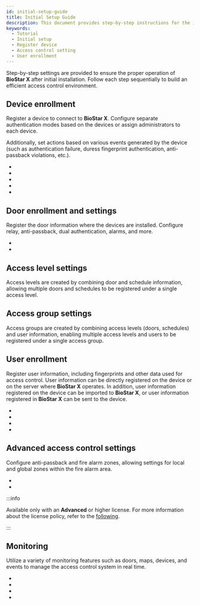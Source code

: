 ```yaml
---
id: initial-setup-guide
title: Initial Setup Guide
description: This document provides step-by-step instructions for the initial setup and operation of the BioStar X access control system.
keywords:
  - Tutorial
  - Initial setup
  - Register device
  - Access control setting
  - User enrollment
---
```


Step-by-step settings are provided to ensure the proper operation of **BioStar X** after initial installation. Follow each step sequentially to build an efficient access control environment.

<Steps>
<Step>

## Device enrollment

Register a device to connect to **BioStar X**. Configure separate authentication modes based on the devices or assign administrators to each device.

Additionally, set actions based on various events generated by the device (such as authentication failure, duress fingerprint authentication, anti-passback violations, etc.).

* <DocLink docId='platform/biostar_x/settings-manage-device-group' />

* <DocLink docId='platform/biostar_x/settings-adding-devices' />

* <DocLink docId='platform/biostar_x/settings-adding-wiegand' />

* <DocLink docId='platform/biostar_x/settings-adding-slave-device' />

* <DocLink docId='platform/biostar_x/settings-device-details' />

</Step>
<Step>

## Door enrollment and settings

Register the door information where the devices are installed. Configure relay, anti-passback, dual authentication, alarms, and more.

* <DocLink docId='platform/biostar_x/settings-manage-door-group' />

* <DocLink docId='platform/biostar_x/settings-door-add' />

</Step>
<Step>

## Access level settings

Access levels are created by combining door and schedule information, allowing multiple doors and schedules to be registered under a single access level.

<DocLink docId='platform/biostar_x/settings-access-control-manage-access-level' />

</Step>
<Step>

## Access group settings

Access groups are created by combining access levels (doors, schedules) and user information, enabling multiple access levels and users to be registered under a single access group.

<DocLink docId='platform/biostar_x/settings-access-control-manage-access-group' />

</Step>
<Step>

## User enrollment

Register user information, including fingerprints and other data used for access control. User information can be directly registered on the device or on the server where **BioStar X** operates. In addition, user information registered on the device can be imported to **BioStar X**, or user information registered in **BioStar X** can be sent to the device.

* <DocLink docId='platform/biostar_x/user-group-manage' />

* <DocLink docId='platform/biostar_x/user-manage' />

* <DocLink docId='platform/biostar_x/add-user' />

* <DocLink docId='platform/biostar_x/enroll-credential' />

</Step>
<Step>

## Advanced access control settings

Configure anti-passback and fire alarm zones, allowing settings for local and global zones within the fire alarm area.

* <DocLink docId='platform/biostar_x/settings-advanced-ac' />

* <DocLink docId='platform/biostar_x/monitoring-map' />

:::info

Available only with an **Advanced** or higher license. For more information about the license policy, refer to the [following](licensing).

:::

</Step>
<Step>

## Monitoring

Utilize a variety of monitoring features such as doors, maps, devices, and events to manage the access control system in real time.

* <DocLink docId='platform/biostar_x/monitoring-door' />

* <DocLink docId='platform/biostar_x/monitoring-map' />

* <DocLink docId='platform/biostar_x/monitoring-device' />

* <DocLink docId='platform/biostar_x/monitoring-event' />

</Step>
</Steps>
